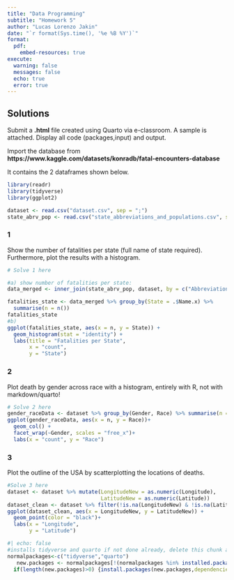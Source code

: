 ```yaml
---
title: "Data Programming"
subtitle: "Homework 5"
author: "Lucas Lorenzo Jakin"
date: "`r format(Sys.time(), '%e %B %Y')`"
format: 
  pdf:
    embed-resources: true
execute: 
  warning: false
  messages: false
  echo: true
  error: true
---
```


## Solutions

Submit a **.html** file created using Quarto via e-classroom. A sample is attached. Display all code (packages,input) and output.

Import the database from **https://www.kaggle.com/datasets/konradb/fatal-encounters-database**

It contains the 2 dataframes shown below.

```r
library(readr)
library(tidyverse)
library(ggplot2)

dataset <- read.csv("dataset.csv", sep = ";")
state_abrv_pop <- read.csv("state_abbreviations_and_populations.csv", sep = ";")

```

### 1
Show the number of fatalities per state (full name of state required). Furthermore, plot the results with a histogram.


```r
# Solve 1 here

#a) show number of fatalities per state:
data_merged <- inner_join(state_abrv_pop, dataset, by = c("Abbreviation" = "State"))

fatalities_state <- data_merged %>% group_by(State = .$Name.x) %>%
  summarise(n = n())
fatalities_state
#b)
ggplot(fatalities_state, aes(x = n, y = State)) +
  geom_histogram(stat = "identity") +
  labs(title = "Fatalities per State",
       x = "count",
       y = "State")

```

### 2
Plot death by gender across race with a histogram, entirely with R, not with markdown/quarto!

```r
# Solve 2 here 
gender_raceData <- dataset %>% group_by(Gender, Race) %>% summarise(n = n(), .groups = 'drop')
ggplot(gender_raceData, aes(x = n, y = Race))+
  geom_col() +
  facet_wrap(~Gender, scales = "free_x")+
  labs(x = "count", y = "Race") 

```

### 3
Plot the outline of the USA by scatterplotting the locations of deaths.

```r
#Solve 3 here
dataset <- dataset %>% mutate(LongitudeNew = as.numeric(Longitude),
                              LatitudeNew = as.numeric(Latitude))
dataset_clean <- dataset %>% filter(!is.na(LongitudeNew) & !is.na(LatitudeNew))
ggplot(dataset_clean, aes(x = LongitudeNew, y = LatitudeNew)) +
  geom_point(color = "black")+
  labs(x = "Longitude",
       y = "Latitude")
```


```r
#| echo: false
#installs tidyverse and quarto if not done already, delete this chunk after running it once.
normalpackages<-c("tidyverse","quarto")
   new.packages <- normalpackages[!(normalpackages %in% installed.packages()[,"Package"])]
  if(length(new.packages)>0) {install.packages(new.packages,dependencies =T,quiet = T)}
```

